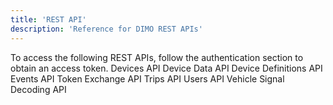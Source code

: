 ```yaml
---
title: 'REST API'
description: 'Reference for DIMO REST APIs'
---
```


<Note>
  To access the following REST APIs, follow the authentication section to obtain an access token.
</Note>

<CardGroup cols={2}>
  <Card
    title="Devices API"
    icon="mobile-screen-button"
    href="devices-api/overview"
  >
    Devices API
  </Card>
  <Card
    title="Device Data API"
    icon="database"
    href="device-data-api/overview"
  >
    Device Data API
  </Card>
  <Card
    title="Device Definitions API"
    icon="file-code"
    href="device-definitions-api/overview"
  >
    Device Definitions API
  </Card>
  <Card
    title="Events API"
    icon="calendar-week"
    href="events-api/overview"
  >
    Events API
  </Card>
  <Card
    title="Token Exchange API"
    icon="arrow-right-arrow-left"
    href="token-exchange-api/overview"
  >
    Token Exchange API
  </Card>
  <Card
    title="Trips API"
    icon="route"
    href="trips-api/overview"
  >
    Trips API
  </Card>
  <Card
    title="Users API"
    icon="users"
    href="users-api/overview"
  >
    Users API
  </Card>
  <Card
    title="Vehicle Signal Decoding API"
    icon="satellite-dish"
    href="vehicle-signal-decoding-api/overview"
  >
    Vehicle Signal Decoding API
  </Card>
</CardGroup>